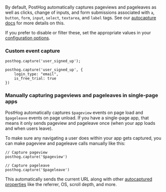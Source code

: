 
By default, PostHog automatically captures pageviews and pageleaves as well as clicks, change of inputs, and form submissions associated with `a`, `button`, `form`, `input`, `select`, `textarea`, and `label` tags. See our [autocapture docs](/docs/product-analytics/autocapture) for more details on this.

If you prefer to disable or filter these, set the appropriate values in your [configuration options](/docs/libraries/js/config).

### Custom event capture

<CustomEventIntro />

```js-web
posthog.capture('user_signed_up');
```

<NamingTip />

<SettingProperties />

```js-web
posthog.capture('user_signed_up', {
    login_type: "email",
    is_free_trial: true
})
```

### Manually capturing pageviews and pageleaves in single-page apps

PostHog automatically captures `$pageview` events on page load and `$pageleave` events on page unload. If you have a single-page app, that means it only sends pageview and pageleave once (when your app loads and when users leave).

To make sure any navigating a user does within your app gets captured, you can make pageview and pageleave calls manually like this:

```js-web
// Capture pageview
posthog.capture('$pageview')

// Capture pageleave
posthog.capture('$pageleave')
```

This automatically sends the current URL along with other [autocaptured properties](/docs/product-analytics/autocapture#autocaptured-properties) like the referrer, OS, scroll depth, and more.
